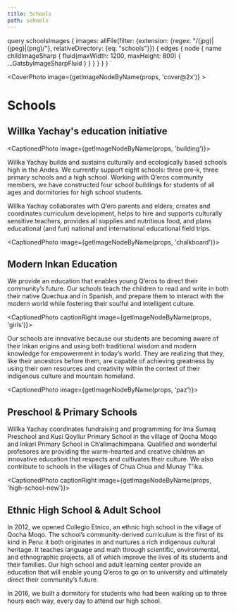 ```yaml
---
title: Schools
path: schools
---
```





  query schoolsImages {
    images: allFile(filter: {extension: {regex: "/(jpg)|(jpeg)|(png)/"}, relativeDirectory: {eq: "schools"}}) {
      edges {
        node {
          name
          childImageSharp {
            fluid(maxWidth: 1200, maxHeight: 800) {
              ...GatsbyImageSharpFluid
            }
          }
        }
      }
    }
  }
`

<CoverPhoto image={getImageNodeByName(props, 'cover@2x')} >

# Schools
## Willka Yachay's education initiative

</CoverPhoto>



<CaptionedPhoto image={getImageNodeByName(props, 'building')}>

Willka Yachay builds and sustains culturally and ecologically based schools high in the Andes. We currently support eight schools: three pre-k, three primary schools and a high school. Working with Q’eros community members, we have constructed four school buildings for students of all ages and dormitories for high school students.

Willka Yachay collaborates with Q’ero parents and elders, creates and coordinates curriculum development, helps to hire and supports culturally sensitive teachers, provides all supplies and nutritious food, and plans educational (and fun) national and international educational field trips.


</CaptionedPhoto>



<CaptionedPhoto image={getImageNodeByName(props, 'chalkboard')}>

## Modern Inkan Education

We provide an education that enables young Q’eros to direct their community’s future. Our schools teach the children to read and write in both their native Quechua and in Spanish, and prepare them to interact with the modern world while fostering their soulful and intelligent culture.

</CaptionedPhoto>


<CaptionedPhoto  captionRight image={getImageNodeByName(props, 'girls')}>

Our schools are innovative because our students are becoming aware of their Inkan origins and using both traditional wisdom and modern knowledge for empowerment in today’s world. They are realizing that they, like their ancestors before them, are capable of achieving greatness by using their own resources and creativity within the context of their indigenous culture and mountain homeland.

</CaptionedPhoto>


<CaptionedPhoto image={getImageNodeByName(props, 'paz')}>

## Preschool & Primary Schools

Willka Yachay coordinates fundraising and programming for Ima Sumaq Preschool and Kusi Qoyllur Primary School in the village of Qocha Moqo and Inkari Primary School in Ch’allmachimpana. Qualified and wonderful profesores are providing the warm-hearted and creative children an innovative education that respects and cultivates their culture. We also contribute to schools in the villages of Chua Chua and Munay T’ika. 

</CaptionedPhoto>


<CaptionedPhoto captionRight image={getImageNodeByName(props, 'high-school-new')}>

## Ethnic High School & Adult School

In 2012, we opened Collegio Etnico, an ethnic high school in the village of Qocha Moqo. The school’s community-derived curriculum is the first of its kind in Peru: it both originates in and nurtures a rich indigenous cultural heritage. It teaches language and math through scientific, environmental, and ethnographic projects, all of which improve the lives of its students and their families. Our high school and adult learning center provide an education that will enable young Q’eros to go on to university and ultimately direct their community’s future.

In 2016, we built a dormitory for students who had been walking up to three hours each way, every day to attend our high school. 

</CaptionedPhoto>

<CtaButton to="/qeros" text="Q’eros" caption="Meet the people we help" next />